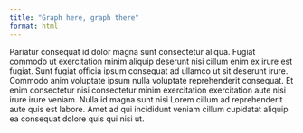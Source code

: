 ```yaml
---
title: "Graph here, graph there"
format: html
---
```


Pariatur consequat id dolor magna sunt consectetur aliqua. Fugiat commodo ut exercitation minim aliquip deserunt nisi cillum enim ex irure est fugiat. Sunt fugiat officia ipsum consequat ad ullamco ut sit deserunt irure. Commodo anim voluptate ipsum nulla voluptate reprehenderit consequat. Et enim consectetur nisi consectetur minim exercitation exercitation aute nisi irure irure veniam. Nulla id magna sunt nisi Lorem cillum ad reprehenderit aute quis est labore. Amet ad qui incididunt veniam cillum cupidatat aliquip ea consequat dolore quis qui nisi ut.